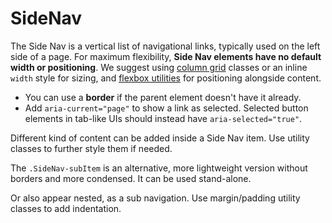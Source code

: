 

<Meta of={SideNavStories} />

# SideNav

The Side Nav is a vertical list of navigational links, typically used on the left side of a page. For maximum flexibility, **Side Nav elements have no default width or positioning**. We suggest using [column grid](../utilities/grid) classes or an inline `width` style for sizing, and [flexbox utilities](../utilities/flexbox) for positioning alongside content.

- You can use a **border** if the parent element doesn't have it already.
- Add `aria-current="page"` to show a link as selected. Selected button elements in tab-like UIs should instead have `aria-selected="true"`.

<Canvas of={SideNavStories.Default} />

Different kind of content can be added inside a Side Nav item. Use utility classes to further style them if needed.

<Canvas of={SideNavStories.Options} />

The `.SideNav-subItem` is an alternative, more lightweight version without borders and more condensed. It can be used stand-alone.

<Canvas of={SideNavStories.SubItem} />

Or also appear nested, as a sub navigation. Use margin/padding utility classes to add indentation.

<Canvas of={SideNavStories.Nested} />
